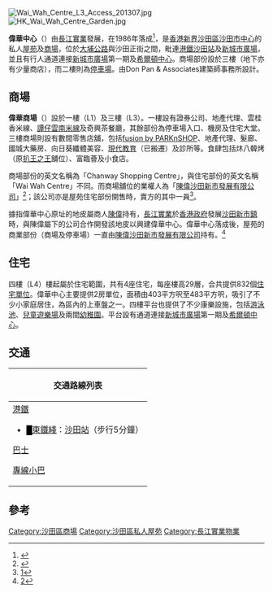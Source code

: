 {{Infobox_housinghk | name = Wai Wah Centre<br />偉華中心
| logo=
| photo= Wai Wah Centre 201307.jpg
| phototitle= 偉華中心
| address= [[新界|新界]][[沙田_(香港)|沙田]]沙田正街11-17號
| developer= [[長江實業|長江實業]]
| manager= 港基物業管理
| use = [[商場|商場]]、[[住宅|住宅]]
| blocknumber = 4座
| floor_area = 
| floornumber = 30層
| yearofcompletion = 1986年
| former = 填海地
| facilities = 店舖、食肆、平台花園、住宅
| website = 
| telephone = 
}}
[[File:Wai_Wah_Centre_L3_Access_201307.jpg|thumb]]
[[File:HK_Wai_Wah_Centre_Garden.jpg|thumb]]

'''偉華中心'''（{{lang-en|Wai Wah Centre}}）由[[長江實業|長江實業]]發展，在1986年落成<ref>{{Cite web |url=http://cybersearch.midland.com.hk/residential_ebook/index.jsp?estId=E00489&lang=chi |title=偉華中心 |accessdate=2009-06-12 |archive-date=2009-04-17 |archive-url=https://web.archive.org/web/20090417072631/http://cybersearch.midland.com.hk/residential_ebook/index.jsp?estId=E00489&lang=chi |dead-url=no }}</ref>，是[[香港|香港]][[新界|新界]][[沙田區|沙田區]][[沙田市中心|沙田市中心]]的私人[[屋苑|屋苑]]及[[商場|商場]]，位於[[大埔公路|大埔公路]]與沙田正街之間，毗連[[港鐵|港鐵]][[沙田站|沙田站]]及[[新城市廣場|新城市廣場]]，並且有行人通道連接[[新城市廣場|新城市廣場]]第一期及[[希爾頓中心|希爾頓中心]]。商場部份設於三樓（地下亦有少量商店），而二樓則為[[停車場|停車場]]。由Don Pan & Associates建築師事務所設計。

==商場==
'''偉華商場'''（{{lang-en|Chanway Shopping Centre}}）設於一樓（L1）及三樓（L3）。一樓設有證券公司、地產代理、雲桂香米線、[[譚仔雲南米線|譚仔雲南米線]]及奇興茶餐廳，其餘部份為停車場入口、機房及住宅大堂。三樓商場則設有數間零售店舖，包括[[百佳超級市場|fusion by PARKnSHOP]]、地產代理、髮廊、國城大藥房、向日葵纖體美容、[[現代教育|現代教育]]（已搬遷）及診所等。食肆包括炑八韓烤（原[[扒王之王|扒王之王]]舖位）、富臨薈及小食店。

商場部份的英文名稱為「Chanway Shopping Centre」，與住宅部份的英文名稱「Wai Wah Centre」不同。而商場舖位的業權人為「[[陳偉沙田新市發展有限公司|陳偉沙田新市發展有限公司]]」<ref>{{cite news | title=富臨旗下「富臨薈」遭入禀追租雜費163萬元 | url=https://news.mingpao.com/ins/%E6%B8%AF%E8%81%9E/article/20201215/s00001/1608009967606/%E5%AF%8C%E8%87%A8%E6%97%97%E4%B8%8B%E3%80%8C%E5%AF%8C%E8%87%A8%E8%96%88%E3%80%8D%E9%81%AD%E5%85%A5%E7%A6%80%E8%BF%BD%E7%A7%9F%E9%9B%9C%E8%B2%BB163%E8%90%AC%E5%85%83 | work=明報 | date=2020-12-15 | accessdate=2020-12-15 | archive-date=2021-01-10 | archive-url=https://web.archive.org/web/20210110114002/https://news.mingpao.com/ins/%e6%b8%af%e8%81%9e/article/20201215/s00001/1608009967606/%e5%af%8c%e8%87%a8%e6%97%97%e4%b8%8b%e3%80%8c%e5%af%8c%e8%87%a8%e8%96%88%e3%80%8d%e9%81%ad%e5%85%a5%e7%a6%80%e8%bf%bd%e7%a7%9f%e9%9b%9c%e8%b2%bb163%e8%90%ac%e5%85%83 }}</ref>；該公司亦是屋苑住宅部份開售時，賣方的其中一員<ref>[https://www.midland.com.hk/zh-hk/estate/%E6%96%B0%E7%95%8C-%E6%B2%99%E7%94%B0-%E5%81%89%E8%8F%AF%E4%B8%AD%E5%BF%83-E00489]</ref>。

據指偉華中心原址的地皮屬商人[[陳偉_(1925年)|陳偉]]持有，[[長江實業|長江實業]]於[[香港政府|香港政府]]發展[[沙田新市鎮|沙田新市鎮]]時，與陳偉屬下的公司合作開發該地皮以興建偉華中心。偉華中心落成後，屋苑的商業部份（商場及停車場）一直由[[陳偉沙田新市發展有限公司|陳偉沙田新市發展有限公司]]持有。<ref>[https://www.facebook.com/shatindistrict/posts/4140508079292865]</ref>

==住宅==
四樓（L4）樓起屬於住宅範圍，共有4座住宅，每座樓高29層，合共提供832個[[住宅單位|住宅單位]]。偉華中心主要提供2房單位，面積由403平方呎至483平方呎，吸引了不少小家庭居住，為區內的上車盤之一。四樓平台也提供了不少康樂設施，包括[[游泳池|游泳池]]、[[兒童遊樂場|兒童遊樂場]]及兩間[[幼稚園|幼稚園]]。平台設有通道連接[[新城市廣場|新城市廣場]]第一期及[[希爾頓中心|希爾頓中心]]。

==交通==
{| class="mw-collapsible mw-collapsed wikitable" style="background:white; margin: 0 auto; width: auto;" 
! 交通路線列表
|-
|
;[[港鐵|港鐵]]
*<font color="{{東鐵綫色彩}}">█</font>[[東鐵綫|東鐵綫]]：[[沙田站|沙田站]]（步行5分鐘）
;[[香港巴士|巴士]]
{{九龍新界巴士簡單列表|38B|47A|47X|48P|48X|49P|49X|72|80K|80M|81|81K|83K|83S|85|85K|86|86K|86S|88|88K|88X|89|89X|249X|263|269D|280X|282|283|284|285|288|288A|798|798A|798B|888|N73|N271}}
{{大嶼山巴士簡單列表|A41|E42|E42C|E42P|R42|N42}}
{{過海隧道巴士簡單列表|170|989|N170}}
;[[香港小巴|專線小巴]]
{{新界專線小巴簡單列表|27|28K|60K|60P|60R|62K|65A|66K|67A|67K|68K|69K|403A|481A|482|809K|810|810A}}
|}

== 參考 ==
{{reflist}}

{{長江集團}}

[[Category:沙田區商場|Category:沙田區商場]]
[[Category:沙田區私人屋苑|Category:沙田區私人屋苑]]
[[Category:長江實業物業|Category:長江實業物業]]